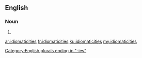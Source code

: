 ==English==

===Noun===
{{head|en|noun plural form}}

# {{plural of|idiomaticity|lang=en}}

[[Category:English plurals ending in "-ies"]]

[[ar:idiomaticities]]
[[fr:idiomaticities]]
[[ku:idiomaticities]]
[[my:idiomaticities]]